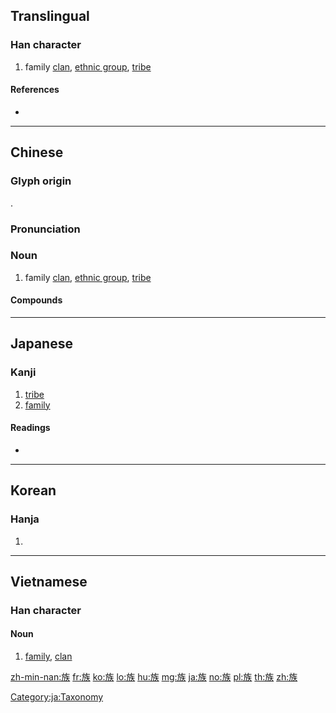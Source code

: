 ==Translingual==

===Han character===
{{Han char|rn=70|rad=方|as=07|sn=11|four=08234|canj=YSOOK|ids=⿸⿰方𠂉矢}}

# family [[clan]], [[ethnic group]], [[tribe]]

====References====
* {{Han ref|kx=0484.030|dkj=13661|dj=0846.030|hdz=32181.010|uh=65CF|ud=26063|bh=B1DA|bd=45530}}

----

==Chinese==
{{zh-forms}}

===Glyph origin===
{{Han etym}}
{{Han compound|㫃|矢|t2=arrow|ls=ic}}.

===Pronunciation===
{{zh-pron
|m=zú
|c=zuk6
|h=pfs=chhu̍k
|mn=cha̍k/cho̍k
|mc=y
|oc=y
|cat=n
}}

===Noun===
{{zh-noun}}

# family [[clan]], [[ethnic group]], [[tribe]]

====Compounds====
{{zh-der|氏族:clan|三族|上班族|不夜族|不婚族|世嗣宦族|世族|中華民族|九族|五族|五族共和|京族|仡佬族|佤族|侗族|俄羅斯族|保安族|偶族|傈僳族|傜族|傣族|僮族|公族|冠族|勢族|十族|卑南族|印歐民族|厄魯特族|右族|合族|同族|名族|哈尼族|哈薩克族|單身貴族|回族|國族|土家族|土族|土族語|基諾族|堂族|塔吉克族|塔塔爾族|士族|壯族|外族|大和民族|大家族|大族|夷三族|夷九族|姓族|姻族廣茂|宗族|家族|家族同盟|少數民族|崩龍族|巨人族|布依族|布朗族|布立吞族|布農族|布里亞族|平埔族|彝族|德昂族|怒族|悴族|意飛族|戚族|房族|拉丁民族|拉祜族|拜衣族|排灣族|撒拉族|撞族|撣族|斯拉夫族|族人|族伯|族兄弟|族叔|族姓|族弟|族望|族生|族田|族群|族葬|族親|族誅|族譜|族長|族類|族黨|星族|普米族|景頗族|曹族|月光族|望族|朝鮮族|本族|東鄉族|毀宗夷族|毛南族|民族|民族主義|民族同化|民族國家|民族性|民族性格|民族意識|民族文化|民族樂器|民族樂隊|民族精神|民族習性|民族自決|民族舞|民族英雄|民族藝師|民族音樂|水族|水族箱|水族館|泰坦族|泰系各族|泰雅族|游牧民族|滅族|滅族之禍|滿族|漢族|漢民族|火腿族|爪哇族|犵狫族|獨龍族|王族|珞巴族|班圖族|瑤族|甲族|異族|畬族|白族|皇族|眷族|矮人族|種族|種族主義|種族偏見|種族平等|種族歧視|種族迫害|種族隔離|突厥語族|系族|紅脣族|納西族|素族|維吾爾族|羌族|羽族|舊族|苗族|苗瑤語族|英語民族|華族|蒙古族|蒙族|藏族|蠻族|血親家族|衣纓之族|裕固族|親族|詞族|語族|貴族|貴族子弟|貴族學校|貴族政治|貴族文學|貴族院|賽夏族|赤族|赫哲族|追星族|通古斯族|達斡爾族|遺族|邊疆民族|邦族|邵族|部族|鄂倫春族|鄂溫克族|鄒族|配偶家族|銀髮族|錫伯族|門巴族|閃族|阿昌族|阿美族|雅美族|頂客族|香腸族|高山族|魯凱族|鹵族|麼些族|黎族|鼎族}}

----

==Japanese==

===Kanji===
{{ja-kanji|grade=3|rs=方07}}

# [[tribe]]
# [[family]]

====Readings====
* {{ja-readings|goon=[[ぞく]] (zoku)|kanon=[[そく]] (soku)|on=[[そう]] (sō)|kun=[[やから]] (yakara)}}

[[Category:ja:Taxonomy]]

----

==Korean==

===Hanja===
{{ko-hanja|hangeul=[[족]], [[주]]|eumhun=|rv=jok, ju|mr=chok, chu|y=cok, cwu}}

# {{defn|lang=ko|sort=方07}}

----

==Vietnamese==

===Han character===
{{head|vi|Han tu|sc=Hant}}{{attention|vi|may need inflection template}}

====Noun====
{{vi-hantu|tộc|rs=方07|pos=noun}}

# [[family]], [[clan]]

[[zh-min-nan:族]]
[[fr:族]]
[[ko:族]]
[[lo:族]]
[[hu:族]]
[[mg:族]]
[[ja:族]]
[[no:族]]
[[pl:族]]
[[th:族]]
[[zh:族]]
